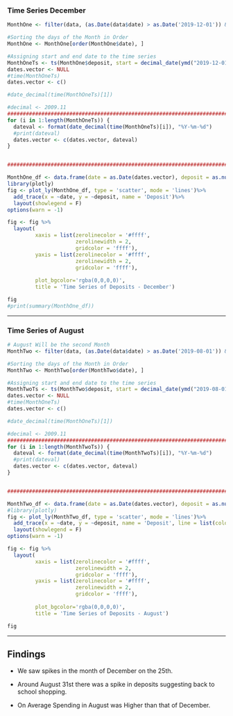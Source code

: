 ### Time Series December

```r
MonthOne <- filter(data, (as.Date(data$date) > as.Date('2019-12-01')) & (as.Date(data$date) <= as.Date('2019-12-31'))) #January

#Sorting the days of the Month in Order
MonthOne <- MonthOne[order(MonthOne$date), ]

#Assigning start and end date to the time series
MonthOneTs <- ts(MonthOne$deposit, start = decimal_date(ymd("2019-12-01")), end = decimal_date(ymd("2019-12-31")), frequency = 365 )
dates.vector <- NULL
#time(MonthOneTs)
dates.vector <- c()

#date_decimal(time(MonthOneTs)[1]) 

#decimal <- 2009.11
#######################################################################
for (i in 1:length(MonthOneTs)) {
  dateval <- format(date_decimal(time(MonthOneTs)[i]), "%Y-%m-%d")
  #print(dateval)
  dates.vector <- c(dates.vector, dateval)
}


############################################################################

MonthOne_df <- data.frame(date = as.Date(dates.vector), deposit = as.numeric(MonthOneTs))
library(plotly)
fig <- plot_ly(MonthOne_df, type = 'scatter', mode = 'lines')%>%
  add_trace(x = ~date, y = ~deposit, name = 'Deposit')%>%
  layout(showlegend = F)
options(warn = -1)

fig <- fig %>%
  layout(
         xaxis = list(zerolinecolor = '#ffff',
                      zerolinewidth = 2,
                      gridcolor = 'ffff'),
         yaxis = list(zerolinecolor = '#ffff',
                      zerolinewidth = 2,
                      gridcolor = 'ffff'),
         
         plot_bgcolor='rgba(0,0,0,0)',
         title = 'Time Series of Deposits - December')

fig
#print(summary(MonthOne_df))


```

------------------------------------------------------------------------

### Time Series of August

```r
# August Will be the second Month
MonthTwo <- filter(data, (as.Date(data$date) > as.Date('2019-08-01')) & (as.Date(data$date) <= as.Date('2019-09-01'))) #January

#Sorting the days of the Month in Order
MonthTwo <- MonthTwo[order(MonthTwo$date), ]

#Assigning start and end date to the time series
MonthTwoTs <- ts(MonthTwo$deposit, start = decimal_date(ymd("2019-08-01")), end = decimal_date(ymd("2019-09-01")), frequency = 365 )
dates.vector <- NULL
#time(MonthOneTs)
dates.vector <- c()

#date_decimal(time(MonthOneTs)[1]) 

#decimal <- 2009.11
#######################################################################
for (i in 1:length(MonthTwoTs)) {
  dateval <- format(date_decimal(time(MonthTwoTs)[i]), "%Y-%m-%d")
  #print(dateval)
  dates.vector <- c(dates.vector, dateval)
}


############################################################################

MonthTwo_df <- data.frame(date = as.Date(dates.vector), deposit = as.numeric(MonthTwoTs))
#library(plotly)
fig <- plot_ly(MonthTwo_df, type = 'scatter', mode = 'lines')%>%
  add_trace(x = ~date, y = ~deposit, name = 'Deposit', line = list(color = 'green'))%>%
  layout(showlegend = F)
options(warn = -1)

fig <- fig %>%
  layout(
         xaxis = list(zerolinecolor = '#ffff',
                      zerolinewidth = 2,
                      gridcolor = 'ffff'),
         yaxis = list(zerolinecolor = '#ffff',
                      zerolinewidth = 2,
                      gridcolor = 'ffff'),
         
         plot_bgcolor='rgba(0,0,0,0)',
         title = 'Time Series of Deposits - August')

fig
```

------------------------------------------------------------------------

## Findings

-   We saw spikes in the month of December on the 25th.

-   Around August 31st there was a spike in deposits suggesting back to school shopping.

-   On Average Spending in August was Higher than that of December.

